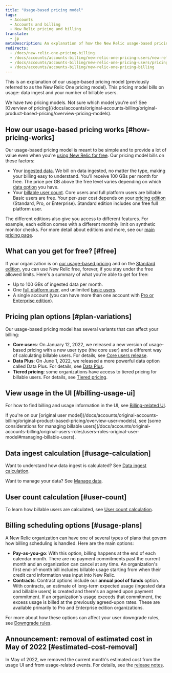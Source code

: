 ```yaml
---
title: "Usage-based pricing model"
tags:
  - Accounts
  - Accounts and billing
  - New Relic pricing and billing
translate:
  - jp
metaDescription: An explanation of how the New Relic usage-based pricing works.
redirects:
  - /docs/new-relic-one-pricing-billing
  - /docs/accounts/accounts-billing/new-relic-one-pricing-users/new-relic-one-pricing-billing
  - /docs/accounts/accounts-billing/new-relic-one-pricing-users/pricing-billing
  - /docs/accounts/accounts-billing/new-relic-one-pricing-billing
---
```


This is an explanation of our usage-based pricing model (previously referred to as the New Relic One pricing model). This pricing model bills on usage: data ingest and your number of billable users.

<Callout variant="tip">
We have two pricing models. Not sure which model you're on? See [Overview of pricing](/docs/accounts/original-accounts-billing/original-product-based-pricing/overview-pricing-models).
</Callout>

## How our usage-based pricing works [#how-pricing-works]

Our usage-based pricing model is meant to be simple and to provide a lot of value even when you're [using New Relic for free](#free). Our pricing model bills on these factors:

* Your [ingested data](/docs/accounts/accounts-billing/new-relic-one-pricing-billing/data-ingest-billing). We bill on data ingested, no matter the type, making your billing easy to understand. You'll receive 100 GBs per month for free. The price per GB above the free level varies depending on which [data option](/docs/accounts/accounts-billing/new-relic-one-pricing-billing/data-ingest-billing#data-prices) you have.
* Your [billable user count](/docs/accounts/accounts-billing/new-relic-one-pricing-billing/user-count-billing). Core users and full platform users are billable. Basic users are free. Your per-user cost depends on your [pricing edition](https://newrelic.com/pricing) (Standard, Pro, or Enterprise). Standard edition includes one free full platform user.

The different editions also give you access to different features. For example, each edition comes with a different monthly limit on synthetic monitor checks. For more detail about editions and more, see our [main pricing page](https://newrelic.com/pricing).

## What can you get for free? [#free]

If your organization is on [our usage-based pricing](#how-pricing-works) and on the [Standard edition](https://newrelic.com/pricing), you can use New Relic free, forever, if you stay under the free allowed limits. Here's a summary of what you're able to get for free:

* Up to 100 GBs of ingested data per month.
* One [full platform user](/docs/accounts/accounts-billing/new-relic-one-user-management/user-type), and unlimited [basic users](/docs/accounts/accounts-billing/new-relic-one-user-management/user-type).
* A single account (you can have more than one account with [Pro or Enterprise edition](https://newrelic.com/pricing)).

## Pricing plan options [#plan-variations]

Our usage-based pricing model has several variants that can affect your billing:

* **Core users**: On January 12, 2022, we released a new version of usage-based pricing with a new user type (the core user) and a different way of calculating billable users. For details, see [Core users release](/docs/accounts/accounts-billing/new-relic-one-pricing-billing/core-users-release).
* **Data Plus**: On June 1, 2022, we released a more powerful data option called Data Plus. For details, see [Data Plus](/docs/accounts/accounts-billing/new-relic-one-pricing-billing/data-ingest-billing#data-prices).
* **Tiered pricing**: some organizations have access to tiered pricing for billable users. For details, see [Tiered pricing](/docs/accounts/accounts-billing/new-relic-one-pricing-billing/user-count-billing#tiered-pricing). 

## View usage in the UI [#billing-usage-ui]

For how to find billing and usage information in the UI, see [Billing-related UI](/docs/accounts/accounts-billing/general-account-settings/introduction-account-settings).

<Callout variant="important">
  If you're on our [original user model](/docs/accounts/original-accounts-billing/original-product-based-pricing/overview-user-models), see [some considerations for managing billable users](/docs/accounts/original-accounts-billing/original-users-roles/users-roles-original-user-model#managing-billable-users).
</Callout>

## Data ingest calculation [#usage-calculation]

Want to understand how data ingest is calculated? See [Data ingest calculation](/docs/accounts/accounts-billing/new-relic-one-pricing-billing/data-ingest-billing).

Want to manage your data? See [Manage data](/docs/data-apis/manage-data/manage-data-coming-new-relic).

## User count calculation [#user-count]

To learn how billable users are calculated, see [User count calculation](/docs/accounts/accounts-billing/new-relic-one-pricing-billing/user-count-billing).

## Billing scheduling options [#usage-plans]

A New Relic organization can have one of several types of plans that govern how billing scheduling is handled. Here are the main options:

* **Pay-as-you-go**: With this option, billing happens at the end of each calendar month. There are no payment commitments past the current month and an organization can cancel at any time. An organization's first end-of-month bill includes billable usage starting from when their credit card information was input into New Relic.
* **Contracts**: Contract options include our **annual pool of funds** option. With contracts, an estimate of long-term expected usage (ingested data and billable users) is created and there's an agreed upon payment commitment. If an organization's usage exceeds that commitment, the excess usage is billed at the previously agreed-upon rates. These are available primarily to Pro and Enterprise edition organizations. 

For more about how these options can affect your user downgrade rules, see [Downgrade rules](/docs/accounts/accounts-billing/new-relic-one-pricing-billing/user-count-billing#user-downgrade-rules).

## Announcement: removal of estimated cost in May of 2022 [#estimated-cost-removal]

In May of 2022, we removed the current month's estimated cost from the usage UI and from usage-related events. For details, see the [release notes](/docs/release-notes/org-user-mgmt-release-notes/org-users-22-05-01).
